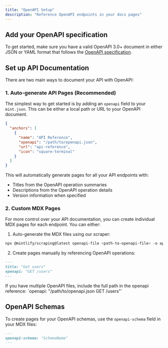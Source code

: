 ```yaml
---
title: "OpenAPI Setup"
description: "Reference OpenAPI endpoints in your docs pages"
---
```


## Add your OpenAPI specification

To get started, make sure you have a valid OpenAPI 3.0+ document in either JSON or YAML format that follows the [OpenAPI specification](https://swagger.io/specification/).

## Set up API Documentation

There are two main ways to document your API with OpenAPI:

### 1. Auto-generate API Pages (Recommended)

The simplest way to get started is by adding an `openapi` field to your `mint.json`. This can be either a local path or URL to your OpenAPI document.

```json
{
  "anchors": [
    {
      "name": "API Reference",
      "openapi": "/path/to/openapi.json",
      "url": "api-reference",
      "icon": "square-terminal"
    }
  ]
}
```

This will automatically generate pages for all your API endpoints with:
- Titles from the OpenAPI operation summaries
- Descriptions from the OpenAPI operation details
- Version information when specified

### 2. Custom MDX Pages

For more control over your API documentation, you can create individual MDX pages for each endpoint. You can either:

1. Auto-generate the MDX files using our scraper:
```bash
npx @mintlify/scraping@latest openapi-file <path-to-openapi-file> -o api-reference
```

2. Create pages manually by referencing OpenAPI operations:
```md
---
title: "Get users"
openapi: "GET /users"
---
```

<Note>
  If you have multiple OpenAPI files, include the full path in the openapi reference:
  `openapi: "/path/to/openapi.json GET /users"`
</Note>

## OpenAPI Schemas

To create pages for your OpenAPI schemas, use the `openapi-schema` field in your MDX files:

```md
---
openapi-schema: "SchemaName"
---
```